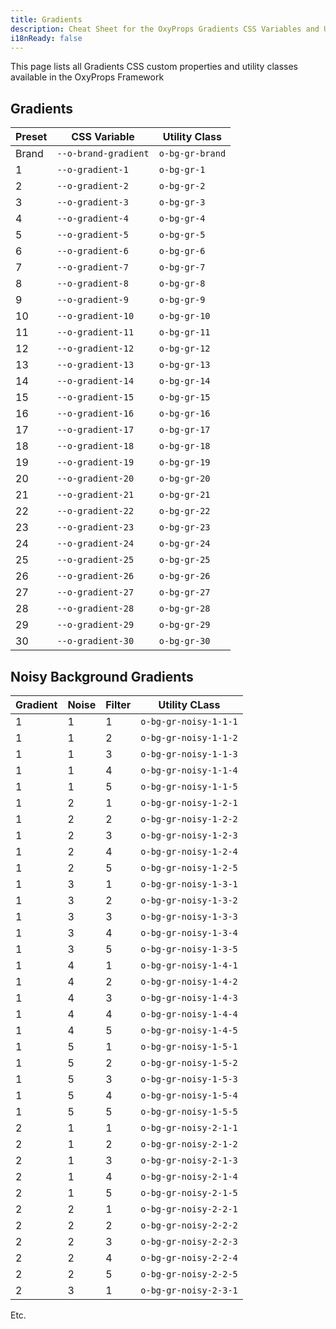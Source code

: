 ```yaml
---
title: Gradients
description: Cheat Sheet for the OxyProps Gradients CSS Variables and Utility Classes.
i18nReady: false
---
```



This page lists all Gradients CSS custom properties and utility classes available in the OxyProps Framework

## Gradients

| Preset | CSS Variable                                                                        | Utility Class                                                        |
| ------ | ----------------------------------------------------------------------------------- | -------------------------------------------------------------------- |
| Brand  | <ClipboardCopy value="var(--o-brand-gradient)">`--o-brand-gradient`</ClipboardCopy> | <ClipboardCopy value="o-bg-gr-brand">`o-bg-gr-brand`</ClipboardCopy> |
| 1      | <ClipboardCopy value="var(--o-gradient-1)">`--o-gradient-1`</ClipboardCopy>         | <ClipboardCopy value="o-bg-gr-1">`o-bg-gr-1`</ClipboardCopy>         |
| 2      | <ClipboardCopy value="var(--o-gradient-2)">`--o-gradient-2`</ClipboardCopy>         | <ClipboardCopy value="o-bg-gr-2">`o-bg-gr-2`</ClipboardCopy>         |
| 3      | <ClipboardCopy value="var(--o-gradient-3)">`--o-gradient-3`</ClipboardCopy>         | <ClipboardCopy value="o-bg-gr-3">`o-bg-gr-3`</ClipboardCopy>         |
| 4      | <ClipboardCopy value="var(--o-gradient-4)">`--o-gradient-4`</ClipboardCopy>         | <ClipboardCopy value="o-bg-gr-4">`o-bg-gr-4`</ClipboardCopy>         |
| 5      | <ClipboardCopy value="var(--o-gradient-5)">`--o-gradient-5`</ClipboardCopy>         | <ClipboardCopy value="o-bg-gr-5">`o-bg-gr-5`</ClipboardCopy>         |
| 6      | <ClipboardCopy value="var(--o-gradient-6)">`--o-gradient-6`</ClipboardCopy>         | <ClipboardCopy value="o-bg-gr-6">`o-bg-gr-6`</ClipboardCopy>         |
| 7      | <ClipboardCopy value="var(--o-gradient-7)">`--o-gradient-7`</ClipboardCopy>         | <ClipboardCopy value="o-bg-gr-7">`o-bg-gr-7`</ClipboardCopy>         |
| 8      | <ClipboardCopy value="var(--o-gradient-8)">`--o-gradient-8`</ClipboardCopy>         | <ClipboardCopy value="o-bg-gr-8">`o-bg-gr-8`</ClipboardCopy>         |
| 9      | <ClipboardCopy value="var(--o-gradient-9)">`--o-gradient-9`</ClipboardCopy>         | <ClipboardCopy value="o-bg-gr-9">`o-bg-gr-9`</ClipboardCopy>         |
| 10     | <ClipboardCopy value="var(--o-gradient-10)">`--o-gradient-10`</ClipboardCopy>       | <ClipboardCopy value="o-bg-gr-10">`o-bg-gr-10`</ClipboardCopy>       |
| 11     | <ClipboardCopy value="var(--o-gradient-11)">`--o-gradient-11`</ClipboardCopy>       | <ClipboardCopy value="o-bg-gr-11">`o-bg-gr-11`</ClipboardCopy>       |
| 12     | <ClipboardCopy value="var(--o-gradient-12)">`--o-gradient-12`</ClipboardCopy>       | <ClipboardCopy value="o-bg-gr-12">`o-bg-gr-12`</ClipboardCopy>       |
| 13     | <ClipboardCopy value="var(--o-gradient-13)">`--o-gradient-13`</ClipboardCopy>       | <ClipboardCopy value="o-bg-gr-13">`o-bg-gr-13`</ClipboardCopy>       |
| 14     | <ClipboardCopy value="var(--o-gradient-14)">`--o-gradient-14`</ClipboardCopy>       | <ClipboardCopy value="o-bg-gr-14">`o-bg-gr-14`</ClipboardCopy>       |
| 15     | <ClipboardCopy value="var(--o-gradient-15)">`--o-gradient-15`</ClipboardCopy>       | <ClipboardCopy value="o-bg-gr-15">`o-bg-gr-15`</ClipboardCopy>       |
| 16     | <ClipboardCopy value="var(--o-gradient-16)">`--o-gradient-16`</ClipboardCopy>       | <ClipboardCopy value="o-bg-gr-16">`o-bg-gr-16`</ClipboardCopy>       |
| 17     | <ClipboardCopy value="var(--o-gradient-17)">`--o-gradient-17`</ClipboardCopy>       | <ClipboardCopy value="o-bg-gr-17">`o-bg-gr-17`</ClipboardCopy>       |
| 18     | <ClipboardCopy value="var(--o-gradient-18)">`--o-gradient-18`</ClipboardCopy>       | <ClipboardCopy value="o-bg-gr-18">`o-bg-gr-18`</ClipboardCopy>       |
| 19     | <ClipboardCopy value="var(--o-gradient-19)">`--o-gradient-19`</ClipboardCopy>       | <ClipboardCopy value="o-bg-gr-19">`o-bg-gr-19`</ClipboardCopy>       |
| 20     | <ClipboardCopy value="var(--o-gradient-20)">`--o-gradient-20`</ClipboardCopy>       | <ClipboardCopy value="o-bg-gr-20">`o-bg-gr-20`</ClipboardCopy>       |
| 21     | <ClipboardCopy value="var(--o-gradient-21)">`--o-gradient-21`</ClipboardCopy>       | <ClipboardCopy value="o-bg-gr-21">`o-bg-gr-21`</ClipboardCopy>       |
| 22     | <ClipboardCopy value="var(--o-gradient-22)">`--o-gradient-22`</ClipboardCopy>       | <ClipboardCopy value="o-bg-gr-22">`o-bg-gr-22`</ClipboardCopy>       |
| 23     | <ClipboardCopy value="var(--o-gradient-23)">`--o-gradient-23`</ClipboardCopy>       | <ClipboardCopy value="o-bg-gr-23">`o-bg-gr-23`</ClipboardCopy>       |
| 24     | <ClipboardCopy value="var(--o-gradient-24)">`--o-gradient-24`</ClipboardCopy>       | <ClipboardCopy value="o-bg-gr-24">`o-bg-gr-24`</ClipboardCopy>       |
| 25     | <ClipboardCopy value="var(--o-gradient-25)">`--o-gradient-25`</ClipboardCopy>       | <ClipboardCopy value="o-bg-gr-25">`o-bg-gr-25`</ClipboardCopy>       |
| 26     | <ClipboardCopy value="var(--o-gradient-26)">`--o-gradient-26`</ClipboardCopy>       | <ClipboardCopy value="o-bg-gr-26">`o-bg-gr-26`</ClipboardCopy>       |
| 27     | <ClipboardCopy value="var(--o-gradient-27)">`--o-gradient-27`</ClipboardCopy>       | <ClipboardCopy value="o-bg-gr-27">`o-bg-gr-27`</ClipboardCopy>       |
| 28     | <ClipboardCopy value="var(--o-gradient-28)">`--o-gradient-28`</ClipboardCopy>       | <ClipboardCopy value="o-bg-gr-28">`o-bg-gr-28`</ClipboardCopy>       |
| 29     | <ClipboardCopy value="var(--o-gradient-29)">`--o-gradient-29`</ClipboardCopy>       | <ClipboardCopy value="o-bg-gr-29">`o-bg-gr-29`</ClipboardCopy>       |
| 30     | <ClipboardCopy value="var(--o-gradient-30)">`--o-gradient-30`</ClipboardCopy>       | <ClipboardCopy value="o-bg-gr-30">`o-bg-gr-30`</ClipboardCopy>       |

## Noisy Background Gradients

| Gradient | Noise | Filter | Utility CLass                                                                    |
| -------- | ----- | ------ | -------------------------------------------------------------------------------- |
| 1        | 1     | 1      | <ClipboardCopy value="o-bg-gr-noisy-1-1-1">`o-bg-gr-noisy-1-1-1`</ClipboardCopy> |
| 1        | 1     | 2      | <ClipboardCopy value="o-bg-gr-noisy-1-1-2">`o-bg-gr-noisy-1-1-2`</ClipboardCopy> |
| 1        | 1     | 3      | <ClipboardCopy value="o-bg-gr-noisy-1-1-3">`o-bg-gr-noisy-1-1-3`</ClipboardCopy> |
| 1        | 1     | 4      | <ClipboardCopy value="o-bg-gr-noisy-1-1-4">`o-bg-gr-noisy-1-1-4`</ClipboardCopy> |
| 1        | 1     | 5      | <ClipboardCopy value="o-bg-gr-noisy-1-1-5">`o-bg-gr-noisy-1-1-5`</ClipboardCopy> |
| 1        | 2     | 1      | <ClipboardCopy value="o-bg-gr-noisy-1-2-1">`o-bg-gr-noisy-1-2-1`</ClipboardCopy> |
| 1        | 2     | 2      | <ClipboardCopy value="o-bg-gr-noisy-1-2-2">`o-bg-gr-noisy-1-2-2`</ClipboardCopy> |
| 1        | 2     | 3      | <ClipboardCopy value="o-bg-gr-noisy-1-2-3">`o-bg-gr-noisy-1-2-3`</ClipboardCopy> |
| 1        | 2     | 4      | <ClipboardCopy value="o-bg-gr-noisy-1-2-4">`o-bg-gr-noisy-1-2-4`</ClipboardCopy> |
| 1        | 2     | 5      | <ClipboardCopy value="o-bg-gr-noisy-1-2-5">`o-bg-gr-noisy-1-2-5`</ClipboardCopy> |
| 1        | 3     | 1      | <ClipboardCopy value="o-bg-gr-noisy-1-3-1">`o-bg-gr-noisy-1-3-1`</ClipboardCopy> |
| 1        | 3     | 2      | <ClipboardCopy value="o-bg-gr-noisy-1-3-2">`o-bg-gr-noisy-1-3-2`</ClipboardCopy> |
| 1        | 3     | 3      | <ClipboardCopy value="o-bg-gr-noisy-1-3-3">`o-bg-gr-noisy-1-3-3`</ClipboardCopy> |
| 1        | 3     | 4      | <ClipboardCopy value="o-bg-gr-noisy-1-3-4">`o-bg-gr-noisy-1-3-4`</ClipboardCopy> |
| 1        | 3     | 5      | <ClipboardCopy value="o-bg-gr-noisy-1-3-5">`o-bg-gr-noisy-1-3-5`</ClipboardCopy> |
| 1        | 4     | 1      | <ClipboardCopy value="o-bg-gr-noisy-1-4-1">`o-bg-gr-noisy-1-4-1`</ClipboardCopy> |
| 1        | 4     | 2      | <ClipboardCopy value="o-bg-gr-noisy-1-4-2">`o-bg-gr-noisy-1-4-2`</ClipboardCopy> |
| 1        | 4     | 3      | <ClipboardCopy value="o-bg-gr-noisy-1-4-3">`o-bg-gr-noisy-1-4-3`</ClipboardCopy> |
| 1        | 4     | 4      | <ClipboardCopy value="o-bg-gr-noisy-1-4-4">`o-bg-gr-noisy-1-4-4`</ClipboardCopy> |
| 1        | 4     | 5      | <ClipboardCopy value="o-bg-gr-noisy-1-4-5">`o-bg-gr-noisy-1-4-5`</ClipboardCopy> |
| 1        | 5     | 1      | <ClipboardCopy value="o-bg-gr-noisy-1-5-1">`o-bg-gr-noisy-1-5-1`</ClipboardCopy> |
| 1        | 5     | 2      | <ClipboardCopy value="o-bg-gr-noisy-1-5-2">`o-bg-gr-noisy-1-5-2`</ClipboardCopy> |
| 1        | 5     | 3      | <ClipboardCopy value="o-bg-gr-noisy-1-5-3">`o-bg-gr-noisy-1-5-3`</ClipboardCopy> |
| 1        | 5     | 4      | <ClipboardCopy value="o-bg-gr-noisy-1-5-4">`o-bg-gr-noisy-1-5-4`</ClipboardCopy> |
| 1        | 5     | 5      | <ClipboardCopy value="o-bg-gr-noisy-1-5-5">`o-bg-gr-noisy-1-5-5`</ClipboardCopy> |
| 2        | 1     | 1      | <ClipboardCopy value="o-bg-gr-noisy-2-1-1">`o-bg-gr-noisy-2-1-1`</ClipboardCopy> |
| 2        | 1     | 2      | <ClipboardCopy value="o-bg-gr-noisy-2-1-2">`o-bg-gr-noisy-2-1-2`</ClipboardCopy> |
| 2        | 1     | 3      | <ClipboardCopy value="o-bg-gr-noisy-2-1-3">`o-bg-gr-noisy-2-1-3`</ClipboardCopy> |
| 2        | 1     | 4      | <ClipboardCopy value="o-bg-gr-noisy-2-1-4">`o-bg-gr-noisy-2-1-4`</ClipboardCopy> |
| 2        | 1     | 5      | <ClipboardCopy value="o-bg-gr-noisy-2-1-5">`o-bg-gr-noisy-2-1-5`</ClipboardCopy> |
| 2        | 2     | 1      | <ClipboardCopy value="o-bg-gr-noisy-2-2-1">`o-bg-gr-noisy-2-2-1`</ClipboardCopy> |
| 2        | 2     | 2      | <ClipboardCopy value="o-bg-gr-noisy-2-2-2">`o-bg-gr-noisy-2-2-2`</ClipboardCopy> |
| 2        | 2     | 3      | <ClipboardCopy value="o-bg-gr-noisy-2-2-3">`o-bg-gr-noisy-2-2-3`</ClipboardCopy> |
| 2        | 2     | 4      | <ClipboardCopy value="o-bg-gr-noisy-2-2-4">`o-bg-gr-noisy-2-2-4`</ClipboardCopy> |
| 2        | 2     | 5      | <ClipboardCopy value="o-bg-gr-noisy-2-2-5">`o-bg-gr-noisy-2-2-5`</ClipboardCopy> |
| 2        | 3     | 1      | <ClipboardCopy value="o-bg-gr-noisy-2-3-1">`o-bg-gr-noisy-2-3-1`</ClipboardCopy> |

Etc.
